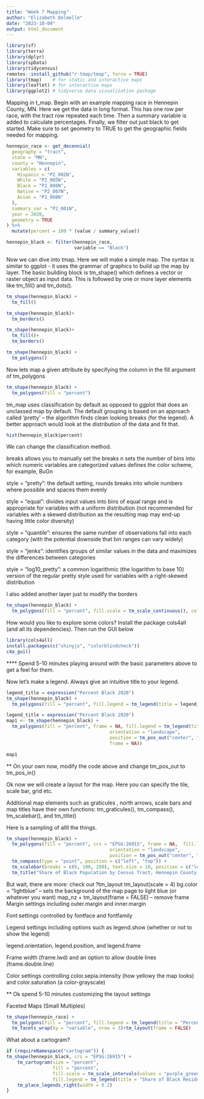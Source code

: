 ```yaml
---
title: "Week 7 Mapping"
author: "Elizabeth Delmelle"
date: "2023-10-09"
output: html_document
---
```


```r
library(sf)
library(terra)
library(dplyr)
library(spData)
library(tidycensus)
remotes::install_github("r-tmap/tmap", force = TRUE)
library(tmap)    # for static and interactive maps
library(leaflet) # for interactive maps
library(ggplot2) # tidyverse data visualization package

```


Mapping in t_map. Begin with an example mapping race in Hennepin County, MN. Here we get the data in long format. This has one row per race, with the tract row repeated each time. Then a summary variable is added to calculate percentages. Finally, we filter out just black to get started. Make sure to set geometry to TRUE to get the geographic fields needed for mapping.
```r
hennepin_race <- get_decennial(
  geography = "tract",
  state = "MN",
  county = "Hennepin",
  variables = c(
    Hispanic = "P2_002N",
    White = "P2_005N",
    Black = "P2_006N",
    Native = "P2_007N",
    Asian = "P2_008N"
  ),
  summary_var = "P2_001N",
  year = 2020,
  geometry = TRUE
) %>%
  mutate(percent = 100 * (value / summary_value))

hennepin_black <- filter(hennepin_race, 
                         variable == "Black")
```

Now we can dive into tmap. Here we will make a simple map. The syntax is similar to ggplot - it uses the grammar of graphics to build up the map by layer. The basic building block is tm_shape() which defines a vector or raster object as input data. This is followed by one or more layer elements like tm_fill() and tm_dots().

```r
tm_shape(hennepin_black) + 
  tm_fill()

tm_shape(hennepin_black)+
  tm_borders()

tm_shape(hennepin_black)+
  tm_fill()+
  tm_borders()

tm_shape(hennepin_black) + 
  tm_polygons()
```

Now lets map a given attribute by specifying the column in the fill argument of tm_polygons

```r
tm_shape(hennepin_black) + 
  tm_polygons(fill = "percent")
```

tm_map uses classification by default as opposed to ggplot that does an unclassed map by default. The default grouping is based on an approach called 'pretty' -- the algorithm finds clean looking breaks (for the legend).
A better approach would look at the distribution of the data and fit that.

```r
hist(hennepin_black$percent)
```
We can change the classification method.

breaks allows you to manually set the breaks
n sets the number of bins into which numeric variables are categorized
values defines the color scheme, for example, BuGn

style = "pretty": the default setting, rounds breaks into whole numbers where possible and spaces them evenly

style = "equal": divides input values into bins of equal range and is appropriate for variables with a uniform distribution (not recommended for variables with a skewed distribution as the resulting map may end-up having little color diversity)

style = "quantile": ensures the same number of observations fall into each category (with the potential downside that bin ranges can vary widely)

style = "jenks": identifies groups of similar values in the data and maximizes the differences between categories

style = "log10_pretty": a common logarithmic (the logarithm to base 10) version of the regular pretty style used for variables with a right-skewed distribution

I also added another layer just to modify the borders

```r
tm_shape(hennepin_black) + 
  tm_polygons(fill = "percent", fill.scale = tm_scale_continuous(), col = "grey", popup.vars = "percent")

```
How would you like to explore some colors? Install the package cols4all (and all its dependencies). Then run the GUI below

```r

library(cols4all)
install.packages(c("shinyjs", "colorblindcheck"))
c4a_gui()
```

**** Spend 5-10 minutes playing around with the basic parameters above to get a feel for them.

Now let's make a legend. Always give an intuitive title to your legend.

```r
legend_title = expression("Percent Black 2020")
tm_shape(hennepin_black) +
  tm_polygons(fill = "percent", fill.legend = tm_legend(title = legend_title))

```
```r
legend_title = expression("Percent Black 2020")
map1 <- tm_shape(hennepin_black) +
  tm_polygons(fill = "percent", frame = NA, fill.legend = tm_legend(title = legend_title,
                                      orientation = "landscape",
                                      position = tm_pos_out("center", "bottom"),
                                      frame = NA))

map1
```

** On your own now, modify the code above and change tm_pos_out to tm_pos_in()

Ok now we will create a layout for the map. Here you can specify the tile, scale bar, grid etc.

Additional map elements such as graticules , north arrows, scale bars and map titles have their own functions: tm_graticules(), tm_compass(), tm_scalebar(), and tm_title()

Here is a sampling of allll the things.

```r
tm_shape(hennepin_black) +
  tm_polygons(fill = "percent", crs = "EPSG:26915", frame = NA,  fill.legend = tm_legend(title = legend_title,
                                      orientation = "landscape",
                                      position = tm_pos_out("center", "bottom"), frame = NA)) + 
  tm_compass(type = "point", position = c("left", "top")) +
  tm_scalebar(breaks = c(0, 100, 200), text.size = 10, position = c("left", "top")) +
  tm_title("Share of Black Population by Census Tract, Hennepin County, MN, 2020") + tm_layout(frame = FALSE)
```

But wait, there are more: check out ?tm_layout
tm_layout(scale = 4)
bg.color = "lightblue" -- sets the background of the map page to light blue (or whatever you want)
map_nz + tm_layout(frame = FALSE) -- remove frame
Margin settings including outer.margin and inner.margin

Font settings controlled by fontface and fontfamily

Legend settings including options such as legend.show (whether or not to show the legend)

legend.orientation, legend.position, and legend.frame

Frame width (frame.lwd) and an option to allow double lines (frame.double.line)

Color settings controlling color.sepia.intensity (how yellowy the map looks) and color.saturation (a color-grayscale)

** Ok spend 5-10 minutes customizing the layout settings


Faceted Maps (Small Multiples)

```r

tm_shape(hennepin_race) +
  tm_polygons(fill = "percent", fill.legend = tm_legend(title = "Percent (2020 US Census)")) +
  tm_facets_wrap(by = "variable", nrow = 3)+tm_layout(frame = FALSE)
```
What about a cartogram?

```r
if (requireNamespace("cartogram")) {
tm_shape(hennepin_black, crs = "EPSG:26915") +
	tm_cartogram(size = "percent",
				 fill = "percent", 
				 fill.scale = tm_scale_intervals(values = "purple_green"),
				 fill.legend = tm_legend(title = "Share of Black Residents")) +
	tm_place_legends_right(width = 0.2)
}
```

